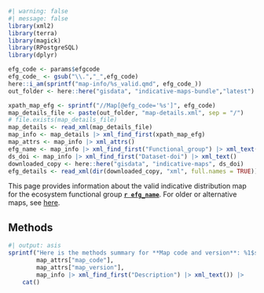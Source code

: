 ```r
#| warning: false
#| message: false
library(xml2)
library(terra)
library(magick)
library(RPostgreSQL)
library(dplyr)

efg_code <- params$efgcode
efg_code_ <- gsub("\\.","_",efg_code)
here::i_am(sprintf("map-info/%s_valid.qmd", efg_code_))
out_folder <- here::here("gisdata", "indicative-maps-bundle","latest")
```


```r
xpath_map_efg <- sprintf("//Map[@efg_code='%s']", efg_code)
map_details_file <- paste(out_folder, "map-details.xml", sep = "/")
# file.exists(map_details_file)
map_details <- read_xml(map_details_file)
map_info <- map_details |> xml_find_first(xpath_map_efg)
map_attrs <- map_info |> xml_attrs()
efg_name <- map_info |> xml_find_first("Functional_group") |> xml_text()
ds_doi <- map_info |> xml_find_first("Dataset-doi") |> xml_text()
downloaded_copy <- here::here("gisdata", "indicative-maps", ds_doi)
efg_details <- read_xml(dir(downloaded_copy, "xml", full.names = TRUE))
```

This page provides information about the valid indicative distribution map for the ecosystem functional group [**`r efg_name`**](/efg-info/`r efg_code_`.qmd). For older or alternative maps, see [here](/map-info/`r efg_code_`_history.qmd).

## Methods

```r
#| output: asis
sprintf("Here is the methods summary for **Map code and version**: %1$s %2$s.\n\n> %3$s",
        map_attrs["map_code"],
        map_attrs["map_version"],
        map_info |> xml_find_first("Description") |> xml_text()) |> 
    cat()
```
